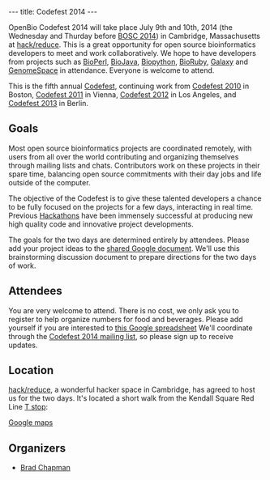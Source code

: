 ---
title: Codefest 2014
---

OpenBio Codefest 2014 will take place July 9th and 10th, 2014 (the Wednesday and
Thurday before [[BOSC 2014]]) in Cambridge, Massachusetts at
[http://www.hackreduce.org/ hack/reduce]. This is a great opportunity for open
source bioinformatics developers to meet and work collaboratively. We hope to
have developers from projects such as [http://bioperl.org BioPerl],
[http://www.biojava.org BioJava], [http://biopython.org Biopython],
[http://www.bioruby.org BioRuby], [http://wiki.g2.bx.psu.edu/ Galaxy] and
[http://www.genomespace.org GenomeSpace] in attendance. Everyone is welcome to
attend.

This is the fifth annual [[Codefest]], continuing work from [[Codefest 2010]] in
Boston, [[Codefest 2011]] in Vienna, [[Codefest 2012]] in Los Angeles, and
[[Codefest 2013]] in Berlin.

== Goals ==

Most open source bioinformatics projects are coordinated remotely, with users
from all over the world contributing and organizing themselves through mailing
lists and chats. Contributors work on these projects in their spare time,
balancing open source commitments with their day jobs and life outside of the computer.

The objective of the Codefest is to give these talented developers a chance to
be fully focused on the projects for a few days, interacting in real
time. Previous [http://www.open-bio.org/wiki/Hackathon Hackathons] have been
immensely successful at producing new high quality code and innovative project
developments.

The goals for the two days are determined entirely by attendees. Please add your
project ideas to the
[https://docs.google.com/document/d/1yADE2bb0rEU6TASxuSPsvTdHvh_rtCXzJrsL3NWzxXE/edit?usp=sharing shared Google document].
We'll use this brainstorming discussion document to prepare directions for the
two days of work.

== Attendees ==

You are very welcome to attend. There is no cost, we only ask you to register to
help organize numbers for food and beverages. Please add yourself if you are
interested to
[https://docs.google.com/spreadsheet/ccc?key=0Agxg-o4ZmoZ4dHU1OXhrczV3Q3d5eE9CUVhBc1dGNWc&usp=sharing this Google spreadsheet]
We'll coordinate through the
[https://groups.google.com/forum/?fromgroups#!forum/openbio-codefest-2014 Codefest 2014 mailing list],
so please sign up to receive updates.

== Location ==

[http://www.hackreduce.org/ hack/reduce], a wonderful hacker space in Cambridge,
has agreed to host us for the two days. It's located a short walk from the
Kendall Square Red Line [http://mbta.com/ T stop]:

[http://goo.gl/maps/c8qkV Google maps]

== Organizers ==

* [http://bcbio.wordpress.com/ Brad Chapman]